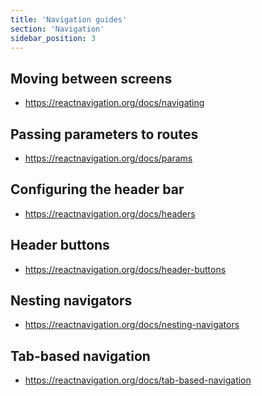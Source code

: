 ```yaml
---
title: 'Navigation guides'
section: 'Navigation'
sidebar_position: 3
---
```


## Moving between screens
- https://reactnavigation.org/docs/navigating

## Passing parameters to routes
- https://reactnavigation.org/docs/params

## Configuring the header bar
- https://reactnavigation.org/docs/headers

## Header buttons
- https://reactnavigation.org/docs/header-buttons

## Nesting navigators
- https://reactnavigation.org/docs/nesting-navigators

## Tab-based navigation
- https://reactnavigation.org/docs/tab-based-navigation
